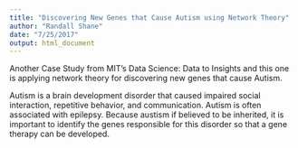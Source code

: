 ```yaml
---
title: "Discovering New Genes that Cause Autism using Network Theory"
author: "Randall Shane"
date: "7/25/2017"
output: html_document
---
```

Another Case Study from MIT's Data Science: Data to Insights and this one is applying network theory for discovering new genes that cause Autism. 

Autism is a brain development disorder that caused impaired social interaction, repetitive behavior, and communication. Autism is often associated with epilepsy. Because austism if believed to be inherited, it is important to identify the genes responsible for this disorder so that a gene therapy can be developed. 
